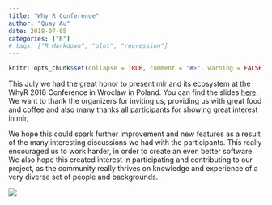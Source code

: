 ```yaml
---
title: "Why R Conference"
author: "Quay Au"
date: 2018-07-05
categories: ["R"]
# tags: ["R Markdown", "plot", "regression"]
---
```


```r
knitr::opts_chunk$set(collapse = TRUE, comment = "#>", warning = FALSE)
```

This July we had the great honor to present mlr and its ecosystem at the WhyR 2018 Conference in Wroclaw in Poland.
You can find the slides [here](https://github.com/mlr-org/mlr-outreach).
We want to thank the organizers for inviting us, providing us with great food and coffee and also many thanks all participants for showing great interest in mlr, 

We hope this could spark further improvement and new features as a result of the many interesting discussions we had with the participants.
This really encouraged us to work harder, in order to create an even better software.
We also hope this created interest in participating and contributing to our project, as the community really thrives on knowledge and experience of a very diverse set of people and backgrounds. 

![](/images/2018-07-05-whyr-conference/pic.jpg)



